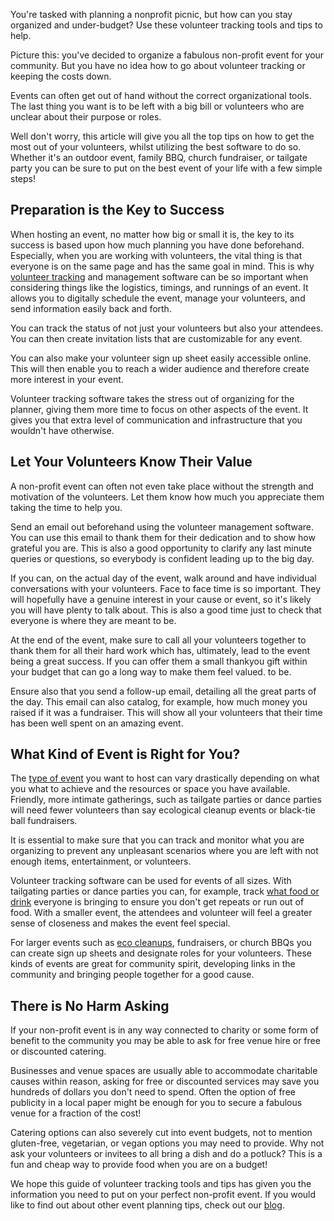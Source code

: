 <BlogImage  />
<BlogInfo  />

You're tasked with planning a nonprofit picnic, but how can you stay organized and under-budget? Use these volunteer tracking tools and tips to help.

Picture this: you've decided to organize a fabulous non-profit event for your community. But you have no idea how to go about volunteer 
tracking or keeping the costs down.

Events can often get out of hand without the correct organizational tools. The last thing you want is to be left with a big bill or volunteers who are unclear about their purpose or roles.

Well don't worry, this article will give you all the top tips on how to get the most out of your volunteers, whilst utilizing 
the best software to do so. Whether it's an outdoor event, family BBQ, church fundraiser, or tailgate party you can be sure to 
put on the best event of your life with a few simple steps!

<MobileAd />

## Preparation is the Key to Success

When hosting an event, no matter how big or small it is, the key to its success is based upon how much planning you have done beforehand. 
Especially, when you are working with volunteers, the vital thing is that everyone is on the same page and has the same goal in mind.
This is why [volunteer tracking](https://pitchinclub.com) and management software can be so important when considering things like the logistics, 
timings, and runnings of an event. It allows you to digitally schedule the event, manage your volunteers, and send information 
easily back and forth.

You can track the status of not just your volunteers but also your attendees. You can then create invitation lists 
that are customizable for any event.

You can also make your volunteer sign up sheet easily accessible online. This will then enable you to reach a wider 
audience and therefore create more interest in your event.

Volunteer tracking software takes the stress out of organizing for the planner, giving them more time to focus on 
other aspects of the event. It gives you that extra level of communication and infrastructure that you wouldn't have otherwise.

<MobileAd />

## Let Your Volunteers Know Their Value 

A non-profit event can often not even take place without the strength and motivation of the volunteers. Let them know
how much you appreciate them taking the time to help you.

Send an email out beforehand using the volunteer management software. You can use this email to thank them for their 
dedication and to show how grateful you are. This is also a good opportunity to clarify any last minute queries or 
questions, so everybody is confident leading up to the big day. 

If you can, on the actual day of the event, walk around and have individual conversations with your volunteers. 
Face to face time is so important. They will hopefully have a genuine interest in your cause or event, so it's likely 
you will have plenty to talk about. This is also a good time just to check that everyone is where they are meant to be. 

At the end of the event, make sure to call all your volunteers together to thank them for all their hard work 
which has, ultimately, lead to the event being a great success. If you can offer them a small thankyou gift within your 
budget that can go a long way to make them feel valued. to be. 

Ensure also that you send a follow-up email, detailing all the great parts of the day. This email can also catalog, 
for example, how much money you raised if it was a fundraiser. This will show all your volunteers that their time has 
been well spent on an amazing event.

<MobileAd />

## What Kind of Event is Right for You? 

The [type of event](https://pitchinclub.com/resources/type-of-events) you want to host can vary drastically depending 
on what you what to achieve and the resources 
or space you have available. Friendly, more intimate gatherings, such as tailgate parties or dance parties will 
need fewer volunteers than say ecological cleanup events or black-tie ball fundraisers.

It is essential to make sure that you can track and monitor what you are organizing to prevent any unpleasant 
scenarios where you are left with not enough items, entertainment, or volunteers.

Volunteer tracking software can be used for events of all sizes. With tailgating parties or dance parties you can, 
for example, track [what food or drink](https://www.restaurantbusinessonline.com/food/5-recipes-catering-season)
everyone is bringing to ensure you don't get repeats or run out of food. With a smaller event, 
the attendees and volunteer will feel a greater sense of closeness and makes the event feel special. 

For larger events such as 
[eco cleanups](https://www.eea.europa.eu/themes/water/europes-seas-and-coasts/assessments/marine-litterwatch/get-started/organising-clean-up-events-1/organising-clean-up-events),
fundraisers, or church BBQs you can create sign up sheets and designate roles for your volunteers. These kinds of events are great for community spirit, 
developing links in the community and bringing people together for a good cause. 

<MobileAd />

## There is No Harm Asking 

If your non-profit event is in any way connected to charity or some form of benefit to the community you may be able to ask for 
free venue hire or free or discounted catering.

Businesses and venue spaces are usually able to accommodate charitable causes within reason, asking for free or discounted services may save you hundreds of dollars 
you don't need to spend. Often the option of free publicity in a local paper might be enough for you to secure a fabulous venue for a fraction of the cost!

Catering options can also severely cut into event budgets, not to mention gluten-free, vegetarian, or vegan options 
you may need to provide. Why not ask your volunteers or invitees to all bring a dish and do a potluck? This is a fun and cheap way
to provide food when you are on a budget! 

We hope this guide of volunteer tracking tools and tips has given you the information you need to put on your perfect non-profit event. 
If you would like to find out about other event planning tips, check out our
[blog](https://pitchinclub.com/blog/list/1).

<MobileAd />